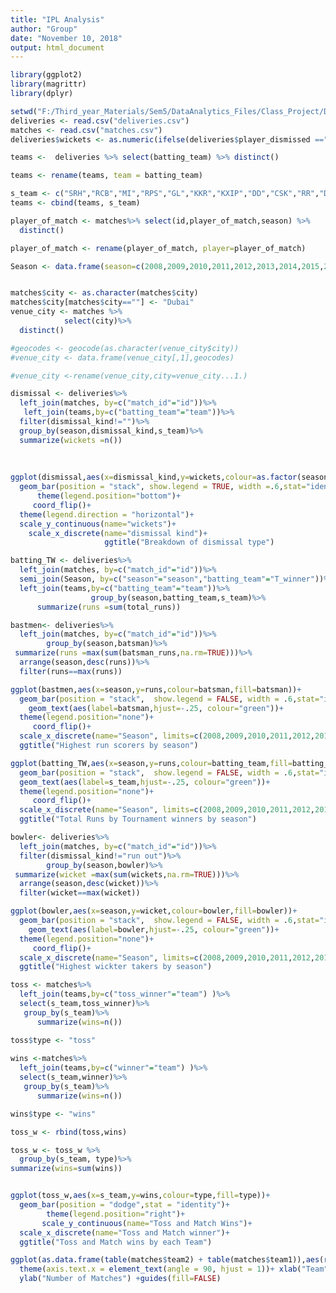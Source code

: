---
title: "IPL Analysis"
author: "Group"
date: "November 10, 2018"
output: html_document
---
```{r}
library(ggplot2)
library(magrittr)
library(dplyr)
```

```{r}
setwd("F:/Third_year_Materials/Sem5/DataAnalytics_Files/Class_Project/DA_Project-ipl")
deliveries <- read.csv("deliveries.csv")
matches <- read.csv("matches.csv")
deliveries$wickets <- as.numeric(ifelse(deliveries$player_dismissed =="" ,"",1))
```

```{r}
teams <-  deliveries %>% select(batting_team) %>% distinct()

teams <- rename(teams, team = batting_team)  

s_team <- c("SRH","RCB","MI","RPS","GL","KKR","KXIP","DD","CSK","RR","DD","KTK","PWI","RPS")
teams <- cbind(teams, s_team)

player_of_match <- matches%>% select(id,player_of_match,season) %>%
  distinct()

player_of_match <- rename(player_of_match, player=player_of_match)

Season <- data.frame(season=c(2008,2009,2010,2011,2012,2013,2014,2015,2016),T_winner=c("Rajasthan Royals","Deccan Chargers","Chennai Super Kings","Chennai Super Kings","Kolkata Knight Riders","Mumbai Indians","Kolkata Knight Riders","Mumbai Indians","Sunrisers Hyderabad"))


matches$city <- as.character(matches$city)
matches$city[matches$city==""] <- "Dubai"
venue_city <- matches %>%
            select(city)%>%
  distinct()

#geocodes <- geocode(as.character(venue_city$city))
#venue_city <- data.frame(venue_city[,1],geocodes)

#venue_city <-rename(venue_city,city=venue_city...1.)
```

```{r}
dismissal <- deliveries%>%
  left_join(matches, by=c("match_id"="id"))%>%
   left_join(teams,by=c("batting_team"="team"))%>%
  filter(dismissal_kind!="")%>%
  group_by(season,dismissal_kind,s_team)%>%
  summarize(wickets =n())
  
 
 
ggplot(dismissal,aes(x=dismissal_kind,y=wickets,colour=as.factor(season),fill=as.factor(season)))+
  geom_bar(position = "stack", show.legend = TRUE, width =.6,stat="identity")+
      theme(legend.position="bottom")+
     coord_flip()+
  theme(legend.direction = "horizontal")+
  scale_y_continuous(name="wickets")+
    scale_x_discrete(name="dismissal kind")+
                     ggtitle("Breakdown of dismissal type")
```

```{r}
batting_TW <- deliveries%>%
  left_join(matches, by=c("match_id"="id"))%>%
  semi_join(Season, by=c("season"="season","batting_team"="T_winner"))%>%
  left_join(teams,by=c("batting_team"="team"))%>%
                  group_by(season,batting_team,s_team)%>%
      summarize(runs =sum(total_runs))
```

```{r}
bastmen<- deliveries%>%
  left_join(matches, by=c("match_id"="id"))%>%
        group_by(season,batsman)%>%
 summarize(runs =max(sum(batsman_runs,na.rm=TRUE)))%>%
  arrange(season,desc(runs))%>%
  filter(runs==max(runs))

ggplot(bastmen,aes(x=season,y=runs,colour=batsman,fill=batsman))+
  geom_bar(position = "stack",  show.legend = FALSE, width = .6,stat="identity")+
    geom_text(aes(label=batsman,hjust=-.25, colour="green"))+
  theme(legend.position="none")+
     coord_flip()+
  scale_x_discrete(name="Season", limits=c(2008,2009,2010,2011,2012,2013,2014,2015,2016))+
  ggtitle("Highest run scorers by season")
```

```{r}
ggplot(batting_TW,aes(x=season,y=runs,colour=batting_team,fill=batting_team))+
  geom_bar(position = "stack",  show.legend = FALSE, width = .6,stat="identity")+
  geom_text(aes(label=s_team,hjust=-.25, colour="green"))+
  theme(legend.position="none")+
     coord_flip()+
  scale_x_discrete(name="Season", limits=c(2008,2009,2010,2011,2012,2013,2014,2015,2016))+
  ggtitle("Total Runs by Tournament winners by season")
```
```{r}
bowler<- deliveries%>%
  left_join(matches, by=c("match_id"="id"))%>%
  filter(dismissal_kind!="run out")%>%
        group_by(season,bowler)%>%
 summarize(wicket =max(sum(wickets,na.rm=TRUE)))%>%
  arrange(season,desc(wicket))%>%
  filter(wicket==max(wicket))

ggplot(bowler,aes(x=season,y=wicket,colour=bowler,fill=bowler))+
  geom_bar(position = "stack",  show.legend = FALSE, width = .6,stat="identity")+
    geom_text(aes(label=bowler,hjust=-.25, colour="green"))+
  theme(legend.position="none")+
     coord_flip()+
  scale_x_discrete(name="Season", limits=c(2008,2009,2010,2011,2012,2013,2014,2015,2016))+
  ggtitle("Highest wickter takers by season")
```
```{r}
toss <- matches%>%
  left_join(teams,by=c("toss_winner"="team") )%>%
  select(s_team,toss_winner)%>%
   group_by(s_team)%>%
      summarize(wins=n())

toss$type <- "toss"
 
wins <-matches%>%
  left_join(teams,by=c("winner"="team") )%>%
  select(s_team,winner)%>%
   group_by(s_team)%>%
      summarize(wins=n())

wins$type <- "wins"

toss_w <- rbind(toss,wins)

toss_w <- toss_w %>%
  group_by(s_team, type)%>%
summarize(wins=sum(wins))


ggplot(toss_w,aes(x=s_team,y=wins,colour=type,fill=type))+
  geom_bar(position = "dodge",stat = "identity")+
        theme(legend.position="right")+
       scale_y_continuous(name="Toss and Match Wins")+
  scale_x_discrete(name="Toss and Match winner")+
  ggtitle("Toss and Match wins by each Team")
```

```{r}
ggplot(as.data.frame(table(matches$team2) + table(matches$team1)),aes(reorder(Var1,-Freq),Freq,fill = Var1)) +geom_bar(stat = "identity")+
  theme(axis.text.x = element_text(angle = 90, hjust = 1))+ xlab("Team")+
  ylab("Number of Matches") +guides(fill=FALSE)
```